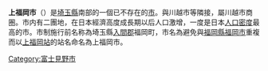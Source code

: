 {{日本都市 (廢除)
| 自治體名 = 上福岡市
| 日文原名 = 上福岡市
| 平假名 = かみふくおかし
| 羅馬字拼音 = Kamifukuoka-shi
| 地圖 = 
| 廢除時間 = 2005年10月1日
| 廢除理由 = 新設合併
| 廢除時處置 ='''上福岡市'''、[[大井町_(埼玉縣)|大井町]]→[[富士見野市|富士見野市]]
| 現在市 = [[富士見野市|富士見野市]]
| 都道府縣 = 埼玉縣
| 支廳 = 
| 編號 =11236-4
| 自治體 = [[川越市|川越市]]、[[富士見市|富士見市]]、[[大井町_(埼玉縣)|大井町]]
| 面積 =6.81
| 邊界未定 = 
| 人口 =54,860
| 人口密度 = 
| 統計時間 =2005年9月1日
| 經度 = 
| 緯度 = 
| 樹 =
| 花 = 
| 鳥 = 
| 其他象徵物 = 
| 其他象徵 = 
| 郵遞區號 = 356-8601
| 所在地 =上福岡市福岡一丁目1番1號
| 電話號碼 =049-261-2611
| 外部連結 =
| 註記 = 
|}}
'''上福岡市'''（{{jpn|j=上福岡市|hg=かみふくおかし|rm=Kamifukuoka shi|f=y}}）是[[埼玉縣|埼玉縣]]南部的一個已不存在的[[市|市]]。與川越市等隣接，屬川越市商圏。市内有二團地，在日本經濟高度成長期以后人口激增，一度是日本[[人口密度|人口密度]]最高的市。市制施行前名称為埼玉縣[[入間郡|入間郡]]福岡町，市名為避免與[[福岡縣|福岡縣]][[福岡市|福岡市]]重複而以[[上福岡站|上福岡站]]的站名命名為上福岡市。

{{Authority control}}
{{日本地理小作品}}

[[Category:富士見野市|Category:富士見野市]]